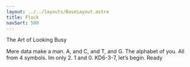 ```yaml
---
layout: ../../layouts/BaseLayout.astro
title: Flock
navSort: 500
---
```


The Art of Looking Busy

Mere data make a man. A, and C, and T, and G. The alphabet of you. All from 4 symbols. Im only 2. 1 and 0. KD6-3-7, let’s begin. Ready